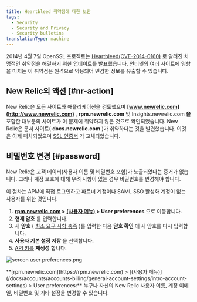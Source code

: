 ```yaml
---
title: Heartbleed 취약점에 대한 보안
tags:
  - Security
  - Security and Privacy
  - Security bulletins
translationType: machine
---
```



2014년 4월 7일 OpenSSL 프로젝트는 [Heartbleed(CVE-2014-0160)](http://heartbleed.com) 로 알려진 치명적인 취약점을 해결하기 위한 업데이트를 발표했습니다. 인터넷의 여러 사이트에 영향을 미치는 이 취약점은 원격으로 악용되어 민감한 정보를 유출할 수 있습니다.

## New Relic의 액션 [#nr-action]

New Relic은 모든 사이트와 애플리케이션을 검토했으며 **[www.newrelic.com](http://www.newrelic.com)** , **rpm.newrelic.com** 및 Insights.newrelic.com **을** 포함한 대부분의 사이트가 이 문제에 취약하지 않은 것으로 확인되었습니다. New Relic은 문서 사이트( **docs.newrelic.com** )가 취약하다는 것을 발견했습니다. 이것은 이제 패치되었으며 [SSL 인증서](/docs/accounts-partnerships/education/getting-started-new-relic/glossary#ssl-certificate) 가 교체되었습니다.

## 비밀번호 변경 [#password]

New Relic은 고객 데이터(사용자 이름 및 비밀번호 포함)가 노출되었다는 증거가 없습니다. 그러나 계정 보호에 대해 우려 사항이 있는 경우 비밀번호를 변경해야 합니다.

이 절차는 APM에 직접 로그인하고 파트너 계정이나 SAML SSO 활성화 계정이 없는 사용자를 위한 것입니다.

1. **[rpm.newrelic.com](https://rpm.newrelic.com) > [(사용자 메뉴)](/docs/accounts/accounts-billing/general-account-settings/intro-account-settings) > User preferences** 으로 이동합니다.
2. **현재 암호** 를 입력합니다.
3. 새 **암호** ( [최소 요구 사항 충족](/docs/subscriptions/account-user-settings#requirements) )를 입력한 다음 **암호 확인** 에 새 암호를 다시 입력합니다.
4. **사용자 기본 설정 저장** 을 선택합니다.
5. [API 키를](/docs/apis/rest-api-v2/requirements/api-keys#creating) **재생성** 합니다.

<img
  title="screen user preferences.png"
  alt="screen user preferences.png"
  src={accountsUserPreferences}
/>

<figcaption>
  **[rpm.newrelic.com](https://rpm.newrelic.com) > [(사용자 메뉴)](/docs/accounts/accounts-billing/general-account-settings/intro-account-settings) > User preferences:** 누구나 자신의 New Relic 사용자 이름, 계정 이메일, 비밀번호 및 기타 설정을 변경할 수 있습니다.
</figcaption>